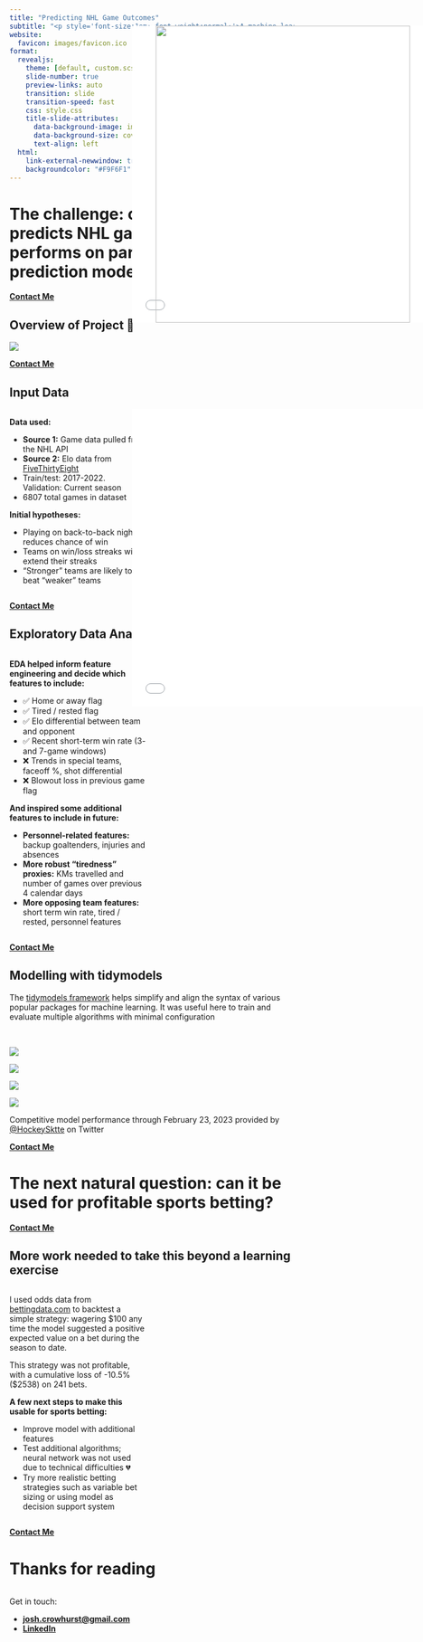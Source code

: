```yaml
---
title: "Predicting NHL Game Outcomes"
subtitle: "<p style='font-size:1em; font-weight:normal;'>A machine learning practice project <br> By Josh Crowhurst <br> March 2023</p>"
website:
  favicon: images/favicon.ico
format:
  revealjs: 
    theme: [default, custom.scss]
    slide-number: true
    preview-links: auto
    transition: slide
    transition-speed: fast
    css: style.css
    title-slide-attributes:
      data-background-image: images/titleslide.png
      data-background-size: cover  
      text-align: left
  html:
    link-external-newwindow: true
    backgroundcolor: "#F9F6F1"
---
```

# The challenge: create a model that predicts NHL game outcomes, and performs on par with other NHL prediction models  {background="#43464B"}
<style>
#the-challenge-create-a-model-that-predicts-nhl-game-outcomes-and-performs-on-par-with-other-nhl-prediction-models h1 {
    font-size:1.3em;
}
.reveal section p {
    font-size: 0.5em;
}

.reveal section li {
    font-size: 0.5em;
}

.reveal section ul {
    padding-bottom: 0px;
    margin-bottom: 0px;
    border-bottom: 0px;
}

.reveal section pre code {
    font-size: 0.5em;
}
.overlay {
  pointer-events: none;
}
</style>

::: footer
[**Contact Me**](mailto:josh.crowhurst@gmail.com)
:::

## Overview of Project 🏒 
::: {layout="[[-1], [1], [-1]]"}
![](images/process.png){fig-align="center"}

:::

::: footer
[**Contact Me**](mailto:josh.crowhurst@gmail.com)
:::

## Input Data
:::: {.columns .v-center-container}

::: {.column width="50%"}
<b>Data used:</b>

- <b>Source 1:</b> Game data pulled from the NHL API
- <b>Source 2:</b> Elo data from [FiveThirtyEight](https://fivethirtyeight.com/methodology/how-our-nhl-predictions-work/) 
- Train/test: 2017-2022. Validation: Current season
- 6807 total games in dataset

::: {.fragment}
<b>Initial hypotheses:</b>

- Playing on back-to-back nights reduces chance of win
- Teams on win/loss streaks will extend their streaks
- "Stronger" teams are likely to beat "weaker" teams
:::
:::

::: {.column width="50%"}
<iframe width="515" height="525" src="/Raw-Data.html" frameborder="0" style="border:0; right:0px; position: absolute" allowfullscreen data-external="1"  z-index:1></iframe>

:::

::::
::: footer
[**Contact Me**](mailto:josh.crowhurst@gmail.com)
:::

## Exploratory Data Analysis
:::: {.columns}
::: {.column width="50%"}
<b>EDA helped inform feature engineering and decide which features to include:</b> 

- ✅ Home or away flag
- ✅ Tired / rested flag
- ✅ Elo differential between team and opponent
- ✅ Recent short-term win rate (3- and 7-game windows)
- ❌ Trends in special teams, faceoff %, shot differential
- ❌ Blowout loss in previous game flag


::: {.fragment}
<b>And inspired some additional features to include in future:</b>

- <b>Personnel-related features:</b> backup goaltenders, injuries and absences
- <b>More robust "tiredness" proxies:</b> KMs travelled and number of games over previous 4 calendar days
- <b>More opposing team features:</b> short term win rate, tired / rested, personnel features
:::
:::

::: {.column width="50%"}
<iframe width="515" height="525" src="/NHL%20EDA.html" frameborder="0" style="border:0; right:0px; top:100px; position: absolute" allowfullscreen data-external="1"  z-index:1></iframe>

:::

::::
::: footer
[**Contact Me**](mailto:josh.crowhurst@gmail.com)
:::

## Modelling with tidymodels 

The [tidymodels framework](https://www.tidymodels.org/) helps simplify and align the syntax of various popular packages for machine learning. It was useful here to train and evaluate multiple algorithms with minimal configuration

<br>

::: {.r-stack}
![](images/modelling1.png)

![](images/modelling2.png){.fragment}

![](images/modelling3.png){.fragment}

![](images/modelling4.png){.fragment}
:::
::: footer
Competitive model performance through February 23, 2023 provided by [@HockeySktte](https://twitter.com/HockeySkytte/status/1628821904218853378/photo/1) on Twitter

[**Contact Me**](mailto:josh.crowhurst@gmail.com)
:::

# The next natural question: can it be used for profitable sports betting? {background="#43464B"}
<style>
#the-next-natural-question-can-it-be-used-for-profitable-sports-betting h1 {
    font-size:1.3em;
}
</style>

::: footer
[**Contact Me**](mailto:josh.crowhurst@gmail.com)
:::

## More work needed to take this beyond a learning exercise
:::: {.columns .v-center-container}

::: {.column width="50%"}
I used odds data from [bettingdata.com](www.bettingdata.com/nhl/odds) to backtest a simple strategy: wagering $100 any time the model suggested a positive expected value on a bet during the season to date. 

This strategy was not profitable, with a cumulative loss of -10.5% ($2538) on 241 bets.

::: {.fragment}
<b>A few next steps to make this usable for sports betting:</b>

- Improve model with additional features
- Test additional algorithms; neural network was not used due to technical difficulties 💔
- Try more realistic betting strategies such as variable bet sizing or using model as decision support system
:::
:::

::: {.column width="50%"}
<img width="450" height="525" src="images/bets.png" frameborder="0" style="border:0; right:23px; top:100px; position: absolute" allowfullscreen data-external="1"  z-index:1></iframe>

:::

::::
::: footer
[**Contact Me**](mailto:josh.crowhurst@gmail.com)
:::

# Thanks for reading {background="#43464B"}
:::: {.columns}

::: {.column width="80%"}
Get in touch:

- [**josh.crowhurst@gmail.com**](mailto:josh.crowhurst@gmail.com)
- [**LinkedIn**](https://www.linkedin.com/in/josh-crowhurst/)
:::

::: {.column width="20%"}
<img src="images/memoji.png" frameborder="0" style="z-index:9; right:0px; top:-80px; position: absolute; border:0" allowfullscreen data-external="1" pointer-events="none">
:::

::::